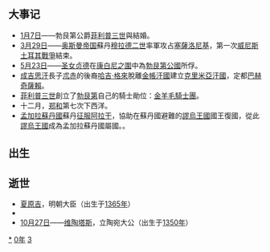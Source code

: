 {{unreferenced|time=2019-09-15T05:01:54+00:00}}
{{yearTOC|1430|明'''[[宣德|宣德]]五年'''；越南'''[[順天_(黎利)|順天]]三年'''；日本'''[[永享|永享]]二年'''}}
== 大事记 ==
*[[1月7日|1月7日]]——勃艮第公爵[[菲利普三世_(勃艮第)|菲利普三世]]與{{link-en|葡萄牙的伊莎貝拉  (勃艮第公爵夫人)|Isabella of Portugal, Duchess of Burgundy|葡萄牙的伊莎貝拉}}結婚。
*[[3月29日|3月29日]]——[[奥斯曼帝国|奥斯曼帝国]]蘇丹[[穆拉德二世|穆拉德二世]]率軍攻占[[塞薩洛尼基|塞薩洛尼基]]，第一次[[威尼斯土耳其戰爭|威尼斯土耳其戰爭]]結束。
*[[5月23日|5月23日]]——[[聖女貞德|圣女贞德]]在[[康白尼之圍|康白尼之圍]]中為[[勃艮第公國|勃艮第公國]]所俘。
*[[成吉思汗|成吉思汗]]長子[[朮赤|朮赤]]的後裔[[哈吉·格來|哈吉·格來]]脫離[[金帳汗國|金帳汗國]]建立[[克里米亞汗國|克里米亞汗國]]，定都[[巴赫奇薩賴|巴赫奇薩賴]]。 
*[[菲利普三世_(勃艮第)|菲利普三世]]創立了[[勃艮第|勃艮第]]自己的騎士勛位：[[金羊毛騎士團|金羊毛騎士團]]。
*十二月，[[鄭和|郑和]]第七次下西洋。
*[[孟加拉蘇丹國|孟加拉蘇丹國]]蘇丹{{le|賈拉魯丁·穆罕默德沙|Jalaluddin Muhammad Shah}}[[征服阿拉干|征服阿拉干]]，協助在蘇丹國避難的[[謬烏王國|謬烏王國]]國王{{le|明蘇蒙|Min Saw Mon}}復國，從此[[謬烏王國|謬烏王國]]成為孟加拉蘇丹國屬國。。

== 出生 ==
== 逝世 ==
{{Wikisource year mention}}
*[[夏原吉|夏原吉]]，明朝大臣（出生于[[1365年|1365年]]）
*{{Fact|[[薛禄|薛禄]]，明朝大臣（出生于[[1371年|1371年]]）|time=2009-09-07T00:05:27+00:00}}
* [[10月27日|10月27日]]——[[维陶塔斯|维陶塔斯]]，立陶宛大公（出生于[[1350年|1350年]]）

[[Category:1430年|*]]
[[Category:1430年代|0年]]
[[Category:15世纪各年|3]]